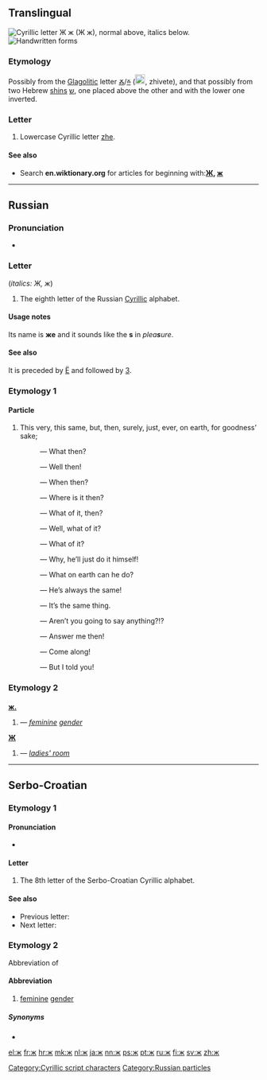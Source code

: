 {{Cyrillic character info|hex=436|name=CYRILLIC SMALL LETTER ZHE}}
==Translingual==
{{wikipedia|Zhe (Cyrillic)}}
[[Image:Cyrillic ZH.png|thumb|right|Cyrillic letter '''Ж ж''' (''Ж ж''), normal above, italics below.]]
[[File:08-Russian alphabet-Ж ж.svg|thumb|Handwritten forms]]
===Etymology===
Possibly from the [[Glagolitic]] letter [[Ⰶ]]/[[ⰶ]] ([[Image:GlagolitsaZhivete.gif|20px]], zhivete), and that possibly from two Hebrew [[shin#Etymology 2|shin]]s [[ש]], one placed above the other and with the lower one inverted.

===Letter===
{{head|mul|letter|lower case||upper case|Ж}}

# Lowercase Cyrillic letter [[zhe]].

====See also====
* Search '''en.wiktionary.org''' for articles for beginning with:''' [http://en.wiktionary.org/w/index.php?title=Special%3AAllpages&from=%D0%96&namespace=0 Ж], [http://en.wiktionary.org/w/index.php?title=Special%3AAllpages&from=%D0%B6&namespace=0 ж]'''

[[Category:Cyrillic script characters]]
----

==Russian==

===Pronunciation===
* {{IPA|/ʐ/|lang=ru}}

===Letter===
{{head|ru|letter|lower case||upper case|Ж}} (''italics: Ж, ж'')

# The eighth letter of the Russian [[Cyrillic]] alphabet.

====Usage notes====
Its name is '''же''' {{IPAchar|(žɛ)}} and it sounds like the '''s''' in ''plea'''s'''ure''.

====See also====
It is preceded by [[ё|Ё]] and followed by [[з|З]].

===Etymology 1===

====Particle====
{{head|ru|particle|tr=ž|full form|же}}

# This very, this same, but, then, surely, just, ever, on earth, for goodness’ sake; {{n-g|used to give emphasis to the preceding word, or urgency if the preceding word is an imperative verb.}}
#: {{Cyrl|Что '''ж'''?|lang=ru}} — What then?
#: {{Cyrl|Что '''ж'''!|lang=ru}} — Well then!
#: {{Cyrl|Когда́ '''же'''?|lang=ru}} — When then?
#: {{Cyrl|Где '''же''' э́то?|lang=ru}} — Where is it then?
#: {{Cyrl|Ну что '''же'''?|lang=ru}} — What of it, then?
#: {{Cyrl|Ну и что '''ж'''?|lang=ru}} — Well, what of it?
#: {{Cyrl|Что '''ж''' из э́того?|lang=ru}} — What of it?
#: {{Cyrl|Что '''ж''', он сам э́то сде́лает!|lang=ru}} — Why, he’ll just do it himself!
#: {{Cyrl|Что '''же''' ему́ де́лать?|lang=ru}} — What on earth can he do?
#: {{Cyrl|Он всё тот '''же'''!|lang=ru}} — He’s always the same!
#: {{Cyrl|Это то́ '''же''' са́мое.|lang=ru}} — It’s the same thing.
#: {{Cyrl|Говори́те '''же'''!|lang=ru}} — Aren’t you going to say anything?!?
#: {{Cyrl|Отвеча́йте '''же'''?|lang=ru}} — Answer me then!
#: {{Cyrl|Пойдём '''же'''!|lang=ru}} — Come along!
#: {{Cyrl|Я '''же''' тебе́ сказа́л!|lang=ru}} — But I told you!

===Etymology 2===

===={{abbreviation|Russian}}====
'''[[ж.]]'''

# {{Cyrl|[[женский|же́нский]] [[род]]}} {{m}} — ''[[feminine]] [[gender]]''

'''[[Ж]]'''
# {{Cyrl|[[женская|же́нская]] ([[уборная|убо́рная]])}} — ''[[ladies' room]]''

[[Category:Russian particles]]

----

==Serbo-Croatian==

===Etymology 1===
{{rfe|lang=sh}}

====Pronunciation====
* {{qualifier|phoneme}} {{IPA|/ʒ/|lang=sh}}

====Letter====
{{head|sh|letter|lower case||upper case|{{l|sh|Ж|sc=Cyrl}}}}

# The 8th letter of the Serbo-Croatian Cyrillic alphabet.

====See also====
* Previous letter: {{l|sh|е|sc=Cyrl}}
* Next letter: {{l|sh|з|sc=Cyrl}}

===Etymology 2===
Abbreviation of {{term||[[женски#Serbo-Croatian|женски]] [[род#Serbo-Croatian|род]]|sc=Cyrl}}

====Abbreviation====
{{head|sh|abbreviation|g=m|Roman spelling|{{l|sh|ž‎|sc=Latn}}}}

# {{grammar|lang=sh}} [[feminine]] [[gender]]

=====Synonyms=====
* {{l|sh|ж.|sc=Cyrl}}

[[el:ж]]
[[fr:ж]]
[[hr:ж]]
[[mk:ж]]
[[nl:ж]]
[[ja:ж]]
[[nn:ж]]
[[ps:ж]]
[[pt:ж]]
[[ru:ж]]
[[fi:ж]]
[[sv:ж]]
[[zh:ж]]